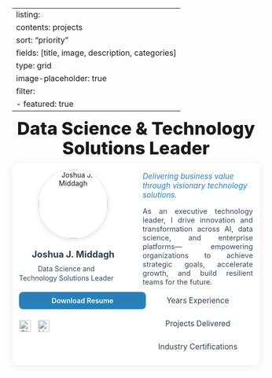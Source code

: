 ﻿---
listing:
  contents: projects
  sort: "priority"
  fields: [title, image, description, categories]
  type: grid
  image-placeholder: true
  filter:
    - featured: true
---

<!-- Title only (centered, with safe bottom space) -->
<div style="text-align:center; margin:0 0 .6rem 0;">
  <h1 style="font-size:2.25rem; font-weight:800; margin:0 0 .25rem 0; line-height:1.1;">
    Data Science &amp; Technology Solutions Leader
  </h1>
</div>

```{=html}
<!-- White card widened; NO negative margin (prevents overlap) -->
<div style="max-width:1100px; margin:0.5rem auto 1.5rem; padding:1em 1em 1em 1em; background:#fff; border-radius:12px; box-shadow:0 2px 16px #0001; text-align:center;">
  <!-- Left/Right layout (not centered) -->
  <div style="display:flex; align-items:flex-start; gap:2.25em; justify-content:flex-start;">
    <!-- LEFT: hero (strict left-aligned stack) -->
      <div style="flex:0 0 220px;">
        <div style="
          width:220px; margin:0;
          display:flex; flex-direction:column; align-items:flex-start;
          gap:.65rem; text-align:center;
        ">
          <img src="assets/images/profile.jpg" alt="Joshua J. Middagh"
            style="width:140px; height:140px; object-fit:cover; border-radius:50%;
            box-shadow:0 2px 12px #0002; display:block; margin:0 auto .5rem;">

          <h2 class="name-heading"
              style="width:100%; display:block; text-align:center;
                    font-size:1.3em; font-weight:700; color:#2c3e50;
                    margin:.15rem 0 0; padding:0; border:0;">
            Joshua&nbsp;J.&nbsp;Middagh
          </h2>


          <div style="font-size:1em;color:#34495e;line-height:1.35;
                      max-width:26ch; text-align:center;">
            Data Science and<br>Technology Solutions Leader
          </div>

          <a href="assets/files/Joshua_Middagh_Resume.docx"
            style="display:block; width:100%; text-align:center;
                    margin:.5rem 0; padding:.55rem 1.2rem;
                    background:#2980b9; color:#fff; font-weight:600;
                    border-radius:8px; text-decoration:none;
                    box-shadow:0 2px 8px #2980b922;">
            Download Resume
          </a>

          <div style="display:flex; align-items:center; justify-content:flex-start;
                      gap:.85rem; margin-top:.25rem;">
            <a href="https://github.com/jjmiddagh" title="GitHub" target="_blank">
              <img src="assets/images/github.svg" alt="GitHub"
                  style="width:24px;height:24px;opacity:.85; display:block;">
            </a>
            <a href="https://www.linkedin.com/in/joshua-middagh-it-professional/" title="LinkedIn" target="_blank">
              <img src="assets/images/linkedin.png" alt="LinkedIn"
                  style="width:24px;height:24px;opacity:.85; display:block;">
            </a>
          </div>
        </div>
      </div>


    <!-- RIGHT: text -->
    <div style="flex:1 1 auto; margin-top:.25rem;">
      <p style="font-style:italic; color:#2980b9; margin:0 0 1em 0; font-size:1.1em; text-align:left;">
        Delivering business value through visionary technology solutions.
      </p>
      <p style="margin:0 0 1.25em 0; font-size:1.05em; color:#34495e; text-align:justify;">
        As an executive technology leader, I drive innovation and transformation across AI, data science, and enterprise platforms—
        empowering organizations to achieve strategic goals, accelerate growth, and build resilient teams for the future.
      </p>
      <div style="display:flex; justify-content:center; gap:2em; margin-bottom:1em; flex-wrap:wrap;">
        <div style="font-size:1.1em; color:#2c3e50;"><span style="font-size:1.5em; font-weight:bold; color:#2980b9;" id="exp-stat"></span> Years Experience</div>
        <div style="font-size:1.1em; color:#2c3e50;"><span style="font-size:1.5em; font-weight:bold; color:#2980b9;" id="proj-stat"></span> Projects Delivered</div>
        <div style="font-size:1.1em; color:#2c3e50;"><span style="font-size:1.5em; font-weight:bold; color:#2980b9;" id="cert-stat"></span> Industry Certifications</div>
      </div>
    </div>
  </div>
</div>

<script>
function animateStat(id, target, duration) {
  var el = document.getElementById(id);
  if (!el) return;
  var step = Math.ceil(target / (duration/20));
  var val = 0;
  var interval = setInterval(function() {
    val += step;
    if (val >= target) { val = target; clearInterval(interval); }
    el.textContent = val;
  }, 20);
}
animateStat('exp-stat', 25, 800);
animateStat('proj-stat', 30, 800);
animateStat('cert-stat', 3, 800);
</script>
```
